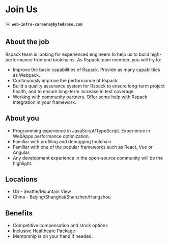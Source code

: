 # Join Us

✉️ **`web-infra-careers@bytedance.com`**

## About the job

Rspack team is looking for experienced engineers to help us to build high-performance frontend toolchains. As Rspack team member, you will try to:

- Improve the basic capabilities of Rspack. Provide as many capabilities as Webpack.
- Continuously improve the performance of Rspack.
- Build a quality assurance system for Rspack to ensure long-term project health, and to ensure long-term increase in test coverage.
- Working with community partners. Offer some help with Rspack integration in your framework.

## About you

- Programming experience in JavaScript/TypeScript. Experience in WebApps performance optimization.
- Familiar with profiling and debugging toolchain
- Familiar with one of the popular frameworks such as React, Vue or Angular.
- Any development experience in the open-source community will be the highlight.

## Locations

- US - Seattle/Mountain View
- China - Beijing/Shanghai/Shenzhen/Hangzhou

## Benefits

- Competitive compensation and stock options
- Inclusive Healthcare Package
- Mentorship is on your hand if needed.
